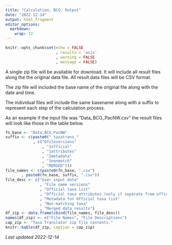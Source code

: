 ```yaml
---
title: "Calculation, BCG, Output"
date: "2022-12-14"
output: html_fragment
editor_options: 
  markdown: 
    wrap: 72
---
```


```r
knitr::opts_chunk$set(echo = FALSE
                      , results = 'asis'
                      , warning = FALSE
                      , message = FALSE)
```

A single zip file will be available for download.  It will include all result
files along the the original data file.  All result data files will be CSV 
format.

The zip file will included the base name of the original file along with the 
date and time.

The individual files will include the same basename along with a suffix to 
represent each step of the calculation process.

As an example if the input file was "Data_BCG_PacNW.csv" the result files will
look like those in the table below.

```r
fn_base <- "Data_BCG_PacNW"
suffix <- c(paste0("_taxatrans_"
            , c("0fileversions"
                , "1official"
                , "1attributes"
                , "2metadata"
                , "3nonmatch"
                , "MERGED")))
file_names <- c(paste0(fn_base, ".csv")
       , paste0(fn_base, suffix, ".csv"))
file_desc <- c("User input data"
               , "File name versions"
               , "Official taxa list"
               , "Official taxa attributes (only if separate from official list)"
               , "Metadata for Official taxa list"
               , "Non-matching taxa"
               , "Merged data results") 
df_zip <- data.frame(cbind(file_names, file_desc))
names(df_zip) <- c("File Names", "File Descriptions")
cap_zip <- "Taxa Translator zip file contents."
knitr::kable(df_zip, caption = cap_zip)
```


*Last updated 2022-12-14*
